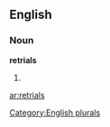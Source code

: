 ==English==

===Noun===
'''retrials'''

# {{plural of|[[retrial]]}}

[[Category:English plurals]]

[[ar:retrials]]
